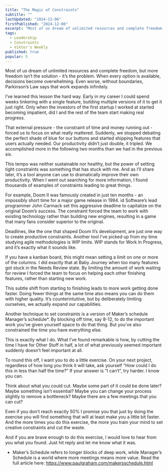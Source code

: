 ```yaml
---
title: "The Magic of Constraints"
subtitle: ""
lastUpdated: "2024-12-06"
firstPublished: "2024-12-06"
excerpt: "Most of us dream of unlimited resources and complete freedom, but more freedom isn’t the solution - it’s the problem. When every option is available, decisions become overwhelming. Even worse, without boundaries, Parkinson’s Law says that work expands infinitely."
tags:
  - Leadership
  - Constraints
  - Viktor's Weekly
published: true
popular: 5
---
```



Most of us dream of unlimited resources and complete freedom, but more freedom isn’t the solution - it’s the problem. When every option is available, decisions become overwhelming. Even worse, without boundaries, Parkinson’s Law says that work expands infinitely.

I’ve learned this lesson the hard way. Early in my career I could spend weeks tinkering with a single feature, building multiple versions of it to get it just right. Only when the investors of the first startup I worked at started becoming impatient, did I and the rest of the team start making real progress.

That external pressure - the constraint of time and money running out - forced us to focus on what really mattered. Suddenly, we stopped debating the perfect shade of blue for our buttons and started shipping features that users actually needed. Our productivity didn’t just double, it tripled. We accomplished more in the following two months than we had in the previous six.

This tempo was neither sustainable nor healthy, but the power of setting tight constraints was something that has stuck with me. And as I’ll share later, it’s a tool anyone can use to dramatically improve their own productivity. When I went out searching for more information, I found thousands of examples of constraints leading to great things.

For example, Doom II was famously created in just ten months - an impossibly short time for a major game release in 1994. id Software’s lead programmer John Carmack set this aggressive deadline to capitalize on the original Doom’s success. The constraint forced the team to work with existing technology rather than building new engines, resulting in a game that many fans consider superior to the original.

Deadlines, like the one that shaped Doom II’s development, are just one way to create productive constraints. Another tool I’ve picked up from my time studying agile methodologies is WIP limits. WIP stands for Work In Progress, and it’s exactly what it sounds like.

If you have a kanban board, this might mean setting a limit on one or more of the columns. I did exactly that at Baby Journey when too many features got stuck in the Needs Review state. By limiting the amount of work waiting for review I forced the team to focus on helping each other finishing features, rather than starting new work.

This subtle shift from starting to finishing leads to more work getting done faster. Doing fewer things at the same time also means you can do them with higher quality. It’s counterintuitive, but by deliberately limiting ourselves, we actually expand our capabilities.

Another technique to set constraints is a version of Maker’s schedule Manager’s schedule*. By blocking off time, say 8-12, to do the important work you’ve given yourself space to do that thing. But you’ve also constrained the time you have everything else.

This is exactly what I do. What I’ve found remarkable is how, by cutting the time I have for Other Stuff in half, a lot of what previously seemed important suddenly doesn’t feel important at all.

To round this off, I want you to do a little exercise. On your next project, regardless of how long you think it will take, ask yourself “How could I do this in less than half the time?” If your answer is “I can’t”, try harder. I know you can.

Think about what you could cut. Maybe some part of it could be done later? Maybe something isn’t essential? Maybe you can change your process slightly to remove a bottleneck? Maybe there are a few meetings that you can cut?

Even if you don’t reach exactly 50% I promise you that just by doing the exercise you will find something that will at least make you a little bit faster. And the more times you do this exercise, the more you train your mind to set creative constraints and cut the waste.

And if you are brave enough to do this exercise, I would love to hear from you what you found. Just hit reply and let me know what it was.

* Maker’s Schedule refers to longer blocks of deep work, while Manager’s Schedule is a world where more meetings means more value. Read the full article here: https://www.paulgraham.com/makersschedule.html